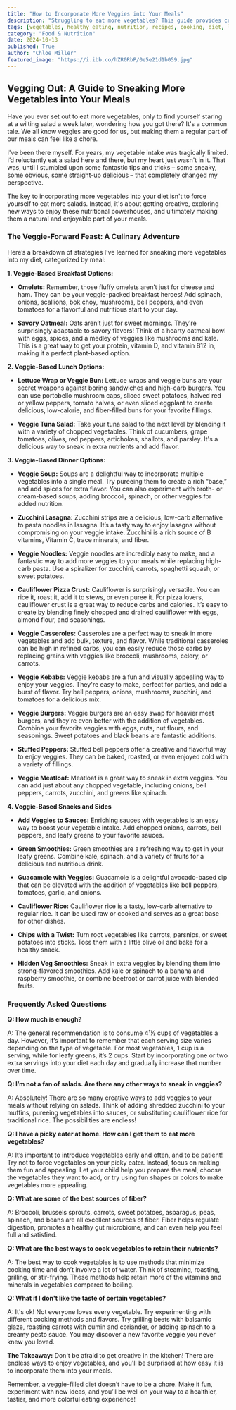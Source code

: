 ```yaml
---
title: "How to Incorporate More Veggies into Your Meals"
description: "Struggling to eat more vegetables? This guide provides creative tips and tricks to easily incorporate veggies into your breakfast, lunch, dinner, and snacks, making healthy eating enjoyable and delicious."
tags: [vegetables, healthy eating, nutrition, recipes, cooking, diet, lifestyle, food, wellness, tips]
category: "Food & Nutrition"
date: 2024-10-13
published: True
author: "Chloe Miller"
featured_image: "https://i.ibb.co/hZR0RbP/0e5e21d1b059.jpg"
---
```


## Vegging Out: A Guide to Sneaking More Vegetables into Your Meals

Have you ever set out to eat more vegetables, only to find yourself staring at a wilting salad a week later, wondering how you got there?  It's a common tale. We all know veggies are good for us, but making them a regular part of our meals can feel like a chore. 

I've been there myself. For years, my vegetable intake was tragically limited. I’d reluctantly eat a salad here and there, but my heart just wasn't in it. That was, until I stumbled upon some fantastic tips and tricks –  some sneaky, some obvious, some straight-up delicious – that completely changed my perspective.  

The key to incorporating more vegetables into your diet isn't to force yourself to eat more salads.  Instead, it's about getting creative, exploring new ways to enjoy these nutritional powerhouses, and ultimately making them a natural and enjoyable part of your meals. 

###  The Veggie-Forward Feast: A Culinary Adventure 

Here’s a breakdown of strategies I’ve learned for sneaking more vegetables into my diet, categorized by meal:

**1. Veggie-Based Breakfast Options:**

* **Omelets:**  Remember, those fluffy omelets aren’t just for cheese and ham.  They can be your veggie-packed breakfast heroes!  Add spinach, onions, scallions, bok choy, mushrooms, bell peppers, and even tomatoes for a flavorful and nutritious start to your day.  

* **Savory Oatmeal:**  Oats aren’t just for sweet mornings.  They're surprisingly adaptable to savory flavors!  Think of a hearty oatmeal bowl with eggs, spices, and a medley of veggies like mushrooms and kale. This is a great way to get your protein, vitamin D, and vitamin B12 in, making it a perfect plant-based option. 

**2. Veggie-Based Lunch Options:**

* **Lettuce Wrap or Veggie Bun:**  Lettuce wraps and veggie buns are your secret weapons against boring sandwiches and high-carb burgers. You can use portobello mushroom caps, sliced sweet potatoes, halved red or yellow peppers, tomato halves, or even sliced eggplant to create delicious, low-calorie, and fiber-filled buns for your favorite fillings.

* **Veggie Tuna Salad:**  Take your tuna salad to the next level by blending it with a variety of chopped vegetables. Think of cucumbers, grape tomatoes, olives, red peppers, artichokes, shallots, and parsley. It's a delicious way to sneak in extra nutrients and add flavor. 

**3. Veggie-Based Dinner Options:**

* **Veggie Soup:**  Soups are a delightful way to incorporate multiple vegetables into a single meal.  Try pureeing them to create a rich “base,” and add spices for extra flavor. You can also experiment with broth- or cream-based soups, adding broccoli, spinach, or other veggies for added nutrition.  

* **Zucchini Lasagna:**  Zucchini strips are a delicious, low-carb alternative to pasta noodles in lasagna. It’s a tasty way to enjoy lasagna without compromising on your veggie intake.  Zucchini is a rich source of B vitamins, Vitamin C, trace minerals, and fiber.

* **Veggie Noodles:**  Veggie noodles are incredibly easy to make, and a fantastic way to add more veggies to your meals while replacing high-carb pasta. Use a spiralizer for zucchini, carrots, spaghetti squash, or sweet potatoes.

* **Cauliflower Pizza Crust:** Cauliflower is surprisingly versatile.  You can rice it, roast it, add it to stews, or even puree it.  For pizza lovers, cauliflower crust is a great way to reduce carbs and calories.  It’s easy to create by blending finely chopped and drained cauliflower with eggs, almond flour, and seasonings.

* **Veggie Casseroles:** Casseroles are a perfect way to sneak in more vegetables and add bulk, texture, and flavor.  While traditional casseroles can be high in refined carbs, you can easily reduce those carbs by replacing grains with veggies like broccoli, mushrooms, celery, or carrots.

* **Veggie Kebabs:** Veggie kebabs are a fun and visually appealing way to enjoy your veggies.  They're easy to make, perfect for parties, and add a burst of flavor. Try bell peppers, onions, mushrooms, zucchini, and tomatoes for a delicious mix.

* **Veggie Burgers:** Veggie burgers are an easy swap for heavier meat burgers, and they're even better with the addition of vegetables.  Combine your favorite veggies with eggs, nuts, nut flours, and seasonings. Sweet potatoes and black beans are fantastic additions.

* **Stuffed Peppers:** Stuffed bell peppers offer a creative and flavorful way to enjoy veggies.  They can be baked, roasted, or even enjoyed cold with a variety of fillings.

* **Veggie Meatloaf:**  Meatloaf is a great way to sneak in extra veggies.  You can add just about any chopped vegetable, including onions, bell peppers, carrots, zucchini, and greens like spinach. 

**4. Veggie-Based Snacks and Sides**

* **Add Veggies to Sauces:**  Enriching sauces with vegetables is an easy way to boost your vegetable intake.  Add chopped onions, carrots, bell peppers, and leafy greens to your favorite sauces. 

* **Green Smoothies:**  Green smoothies are a refreshing way to get in your leafy greens.  Combine kale, spinach, and a variety of fruits for a delicious and nutritious drink. 

* **Guacamole with Veggies:**  Guacamole is a delightful avocado-based dip that can be elevated with the addition of vegetables like bell peppers, tomatoes, garlic, and onions.

* **Cauliflower Rice:**  Cauliflower rice is a tasty, low-carb alternative to regular rice.  It can be used raw or cooked and serves as a great base for other dishes.

* **Chips with a Twist:**  Turn root vegetables like carrots, parsnips, or sweet potatoes into sticks.  Toss them with a little olive oil and bake for a healthy snack.

* **Hidden Veg Smoothies:**  Sneak in extra veggies by blending them into strong-flavored smoothies.  Add kale or spinach to a banana and raspberry smoothie, or combine beetroot or carrot juice with blended fruits.

### Frequently Asked Questions

**Q: How much is enough?**

A: The general recommendation is to consume 4¹½ cups of vegetables a day.  However, it’s important to remember that each serving size varies depending on the type of vegetable.  For most vegetables, 1 cup is a serving, while for leafy greens, it’s 2 cups.  Start by incorporating one or two extra servings into your diet each day and gradually increase that number over time. 

**Q: I’m not a fan of salads.  Are there any other ways to sneak in veggies?**

A:  Absolutely!  There are so many creative ways to add veggies to your meals without relying on salads.  Think of adding shredded zucchini to your muffins, pureeing vegetables into sauces, or substituting cauliflower rice for traditional rice.  The possibilities are endless!

**Q: I have a picky eater at home.  How can I get them to eat more vegetables?**

A:  It’s important to introduce vegetables early and often, and to be patient!  Try not to force vegetables on your picky eater. Instead, focus on making them fun and appealing.  Let your child help you prepare the meal, choose the vegetables they want to add, or try using fun shapes or colors to make vegetables more appealing.  

**Q: What are some of the best sources of fiber?**

A:  Broccoli, brussels sprouts, carrots, sweet potatoes, asparagus, peas, spinach, and beans are all excellent sources of fiber.  Fiber helps regulate digestion, promotes a healthy gut microbiome, and can even help you feel full and satisfied.

**Q:  What are the best ways to cook vegetables to retain their nutrients?**

A:  The best way to cook vegetables is to use methods that minimize cooking time and don’t involve a lot of water.  Think of steaming, roasting, grilling, or stir-frying.  These methods help retain more of the vitamins and minerals in vegetables compared to boiling. 

**Q: What if I don't like the taste of certain vegetables?**

A:  It's ok!  Not everyone loves every vegetable.  Try experimenting with different cooking methods and flavors.  Try grilling beets with balsamic glaze, roasting carrots with cumin and coriander, or adding spinach to a creamy pesto sauce.  You may discover a new favorite veggie you never knew you loved.

**The Takeaway:**  Don't be afraid to get creative in the kitchen!  There are endless ways to enjoy vegetables, and you'll be surprised at how easy it is to incorporate them into your meals. 

Remember, a veggie-filled diet doesn’t have to be a chore.  Make it fun, experiment with new ideas, and you’ll be well on your way to a healthier, tastier, and more colorful eating experience! 
